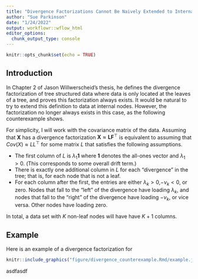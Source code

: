 ```yaml
---
title: "Divergence Factorizations Cannot Be Naively Extended to Internal Node Data"
author: "Sue Parkinson"
date: "1/24/2022"
output: workflowr::wflow_html
editor_options:
  chunk_output_type: console
---
```

```r
knitr::opts_chunk$set(echo = TRUE)
```

\newcommand{\data}{\mathbf X}
\newcommand{\loadings}{\mathbf L}
\newcommand{\factors}{\mathbf F}
\newcommand{\R}{\mathbb R}
\newcommand{\ones}{\mathbf 1}

## Introduction

In Chapter 2 of Jason Willwerscheid's thesis, he defines the divergence factorization
 of tree structured data where data is only located at the leaves of a tree, and proves this factorization always exists. It would be natural to try to extend this definition to data at internal nodes. However, the factorization no longer always exists in this case, as the following counterexample shows.
 
For simplicity, I will work with the covariance matrix of the data. Assuming that $\data$ has a divergence factorization $\data \approx \loadings \factors^\top$ is equivalent to assuming that $Cov(X) \approx L L^\top$ for some matrix $L$ that satisfies the following assumptions.

* The first column of $L$ is $\lambda_1 \ones$ where $\ones$ denotes the all-ones vector and $\lambda_1>0$. (This corresponds to some overall drift term.)
* There is exactly one additional column in $L$ for each "divergence" in the tree; that is, for each node that is not a leaf.
* For each column after the first, the entries are either $\lambda_k > 0$,$-\nu_k < 0$, or zero. Nodes that fall to the "left" of the divergence have loading $\lambda_k$, and nodes  that fall to the "right" of the divergence have loading $-\nu_k$, or vice versa. Other nodes have loading zero.

In total, a data set with $K$ non-leaf nodes will have have $K+1$ columns.

## Example

Here is an example of a divergence factorization for 

```r
knitr::include_graphics("figure/divergence_counterexample.Rmd/example.jpg")
```

asdfasdf
